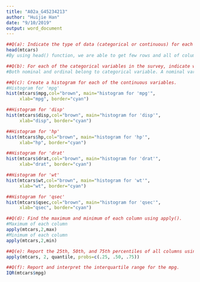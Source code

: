 ---
title: "A02a_G45234213"
author: "Huijie Han"
date: "9/10/2019"
output: word_document
---


```{r}
##Q(a): Indicate the type of data (categorical or continuous) for each of the variables included in the dataset.
head(mtcars)
#By using head() function, we are able to get few rows and all of columns(also variables) of mtcars table. Actually, a continuous data set is a quantitative data set that can have values that are represented as values or fractions and a categorical variable is one that has two or more categories (values). Accordingly it is easier to know that mpg, disp, hp, drat, wt and qsec are continuous, and cyl, vs, am, gear and carb are categorical.

##Q(b): For each of the categorical variables in the survey, indicate whether you believe the variable is nominal or ordinal.
#Both nominal and ordinal belong to categorical variable. A nominal variable has no intrinsic ordering to its categories and an ordinal variable is a variable for which the possible values are ordered. Accordingly, we can know that vs and am are nominal, and cyl, gear and carb are ordinal.
```

```{r}
##Q(c): Create a histogram for each of the continuous variables.
#Histogram for 'mpg'
hist(mtcars$mpg,col="brown", main="histogram for 'mpg'", 
     xlab="mpg", border="cyan")
```
```{r}
##Histogram for 'disp'
hist(mtcars$disp,col="brown", main="histogram for 'disp'", 
     xlab="disp", border="cyan")
```
```{r}
##Histogram for 'hp'
hist(mtcars$hp,col="brown", main="histogram for 'hp'", 
     xlab="hp", border="cyan")
```
```{r}
##Histogram for 'drat'
hist(mtcars$drat,col="brown", main="histogram for 'drat'", 
     xlab="drat", border="cyan")
```
```{r}
##Histogram for 'wt'
hist(mtcars$wt,col="brown", main="histogram for 'wt'", 
     xlab="wt", border="cyan")
```
```{r}
##Histogram for 'qsec'
hist(mtcars$qsec,col="brown", main="histogram for 'qsec'", 
     xlab="qsec", border="cyan")
```

```{r}
##Q(d): Find the maximum and minimum of each column using apply().
#Maximum of each column
apply(mtcars,2,max)
#Minimum of each column
apply(mtcars,2,min)
```

```{r}
##Q(e): Report the 25th, 50th, and 75th percentiles of all columns using apply().
apply(mtcars, 2, quantile, probs=c(.25, .50, .75))
```

```{r}
##Q(f): Report and interpret the interquartile range for the mpg.
IQR(mtcars$mpg)
```

